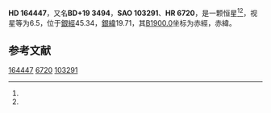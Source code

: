 {{Starbox begin
| name = HD 164447
}}
{{Starbox observe
| epoch = [[J2000.0|J2000.0]]
| constell = {{星座名待查}}<ref name=SIMBAD>{{cite web
 | url=http://simbad.u-strasbg.fr/simbad/sim-id?Ident=HR+6720
 | title =Pulsating variable Star
 | publisher=Centre de Données astronomiques de Strasbourg
 | work=SIMBAD
 | accessdate=2012-07-13}}</ref><ref name=DATA>{{cite web
 | url=http://vizier.u-strasbg.fr/viz-bin/VizieR-5?-out.add=.&-source=5050&-corr=PK=HR&-out.max=9999&HR=6720
 | title=VizieR Detailed Page
 | accessdate=2012-07-13
 | archive-date=2016-03-05
 | archive-url=https://web.archive.org/web/20160305042748/http://vizier.u-strasbg.fr/viz-bin/VizieR-5?-out.add=.&-source=5050&-corr=PK=HR&-out.max=9999&HR=6720
 | dead-url=no
 }}</ref>
| 星官 = 
| ra = {{RA|18|0|27.7}}<ref name=SIMBAD /><ref name=DATA />
| dec = {{DEC|+19|30|21}}<ref name=SIMBAD /><ref name=DATA />
| appmag_v = 6.5<ref name=SIMBAD /><ref name=DATA />
}}
{{Starbox character
| class = B8Vne<ref name=SIMBAD /><ref name=DATA />
| b-v = -0.06<ref name=SIMBAD /><ref name=DATA />
| u-b = -0.39<ref name=SIMBAD /><ref name=DATA />
| r-i = <ref name=SIMBAD /><ref name=DATA />
| variable = 
}}
{{Starbox astrometry
| radial_v = -0.39
| prop_mo_ra = -29
| parallax = 
| p_error = 
}}
{{Starbox catalog
| names =BD+19 3494，[[SAO星表|SAO]] 103291，[[HD星表|HD]] 164447，[[HR星表|HR]] 6720}}
{{Starbox reference |Simbad=HR+6720}}
{{Starbox end}}

'''HD 164447'''，又名'''BD+19 3494'''，'''SAO 103291'''、'''HR 6720'''，是一颗恒星<ref name=SIMBAD /><ref name=DATA />，视星等为6.5，位于[[銀道座標系|銀經]]45.34，[[銀道座標系|銀緯]]19.71，其[[B1900.0|B1900.0]]坐标为赤經{{RA|17|56|7.5}}，赤緯{{DEC|+19|19.71|36}}。

== 参考文献 ==
{{reflist}}

{{star-stub}}

[[Category:HD和HDE天體|164447]]
[[Category:HR天體|6720]]
[[Category:SAO天體|103291]]